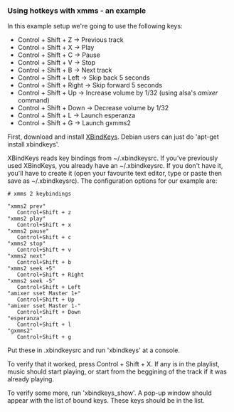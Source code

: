 === Using hotkeys with xmms - an example ===

In this example setup we're going to use the following keys:
* Control + Shift + Z     -> Previous track
* Control + Shift + X     -> Play
* Control + Shift + C     -> Pause
* Control + Shift + V     -> Stop
* Control + Shift + B     -> Next track
* Control + Shift + Left  -> Skip back 5 seconds
* Control + Shift + Right -> Skip forward 5 seconds
* Control + Shift + Up    -> Increase volume by 1/32 (using alsa's ''amixer'' command)
* Control + Shift + Down  -> Decrease volume by 1/32
* Control + Shift + L     -> Launch esperanza
* Control + Shift + G     -> Launch gxmms2

First, download and install [http://hocwp.free.fr/xbindkeys/xbindkeys.html#download XBindKeys]. Debian users can just do 'apt-get install xbindkeys'.

XBindKeys reads key bindings from ~/.xbindkeysrc. If you've previously used XBindKeys, you already have an ~/.xbindkeysrc. If you don't have it, you'll have to create it (open your favourite text editor, type or paste then save as ~/.xbindkeysrc). The configuration options for our example are:

 # xmms 2 keybindings
  
 "xmms2 prev"
    Control+Shift + z
 "xmms2 play"
    Control+Shift + x
 "xmms2 pause"
    Control+Shift + c
 "xmms2 stop"
    Control+Shift + v
 "xmms2 next"
    Control+Shift + b
 "xmms2 seek +5"
    Control+Shift + Right
 "xmms2 seek -5"
    Control+Shift + Left
 "amixer sset Master 1+"
    Control+Shift + Up
 "amixer sset Master 1-"
    Control+Shift + Down
 "esperanza"
    Control+Shift + l
 "gxmms2"
    Control+Shift + g

Put these in .xbindkeysrc and run 'xbindkeys' at a console.

To verify that it worked, press Control + Shift + X. If any is in the playlist, music should start playing, or start from the beggining of the track if it was already playing.

To verify some more, run 'xbindkeys_show'. A pop-up window should appear with the list of bound keys. These keys should be in the list.
